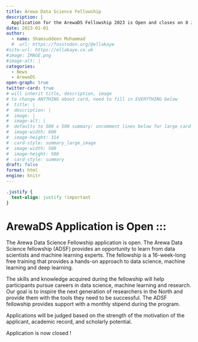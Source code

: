 ```yaml
---
title: Arewa Data Science Fellowship
description: |
  Application for the ArewaDS Fellowship 2023 is Open and closes on 8 January
date: 2023-01-01
author: 
  - name: Shamsuddeen Muhammad
  #  url: https://fosstodon.org/@ellakaye
#site-url: https://ellakaye.co.uk
#image: IMAGE.png
#image-alt: |
categories:
  - News
  - ArewaDS
open-graph: true
twitter-card: true
# will inherit title, description, image
# to change ANYTHING about card, need to fill in EVERYTHING below
#  title: |
#  description: |
#  image: |
#  image-alt: |
#  defaults to 500 x 500 summary: uncomment lines below for large card
#  image-width: 600 
#  image-height: 314
#  card-style: summary_large_image 
#  image-width: 500
#  image-height: 500
#  card-style: summary
draft: false
format: html
engine: knitr
---
```


```css
.justify {
  text-align: justify !important
}
```

::: {.justify}

# ArewaDS Application is Open ::: {.justify}


The Arewa Data Science Fellowship application is open.
The Arewa Data Science fellowship (ADSF) provides an opportunity to learn from data scientists and machine learning experts. The fellowship is a 16-week-long free training that provides a hands-on approach to data science, machine learning and deep learning. 

The skills and knowledge acquired during the fellowship will help participants pursue careers in data science, machine learning and research. Our goal is to inspire the next generation of researchers in the North and provide them with the tools they need to be successful. 
The ADSF fellowship provides support with a monthly stipend during the program. 

Applications will be judged based on the strength of the motivation of the applicant, academic record, and scholarly potential.

Application is now closed !


:::


